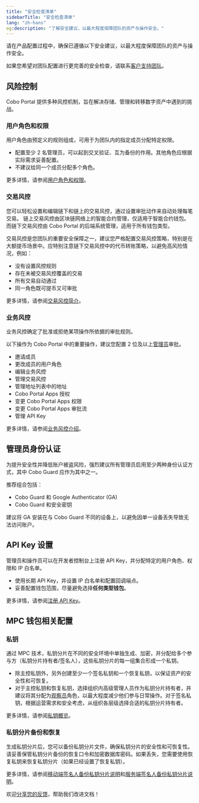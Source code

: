 ```yaml
---
title: "安全检查清单"
sidebarTitle: "安全检查清单"
lang: "zh-hans"
og:description: "了解安全建议，以最大程度保障团队的资产与操作安全。"
---
```


请在产品配置过程中，确保已遵循以下安全建议，以最大程度保障团队的资产与操作安全。

<Info>如果您希望对团队配置进行更完善的安全检查，请联系[客户支持团队](mailto:help@cobo.com)。</Info>

## 风险控制

Cobo Portal 提供多种风控机制，旨在解决存储、管理和转移数字资产中遇到的挑战。

### 用户角色和权限

用户角色由预定义的规则组成，可用于为团队内的指定成员分配特定权限。

- 配置至少 2 名管理员，可以起到交叉验证、互为备份的作用。其他角色应根据实际需求妥善配置。
- 不建议给同一个成员分配多个角色。

更多详情，请参阅[用户角色和权限](/cn/portal/organization/roles-and-permissions)。

### 交易风控

您可以轻松设置和编辑链下和链上的交易风控，通过设置审批动作来自动处理每笔交易。
<Note>链上交易风控由区块链网络上的智能合约管理，仅适用于智能合约钱包。而链下交易风控由 Cobo Portal 的后端系统管理，适用于所有钱包类型。</Note>

交易风控是您团队的重要安全保障之一，建议您严格配置交易风控策略，特别是在大额提币场景中。应特别注意链下交易风控中的代币转账策略，以避免高风险情况，例如：
- 没有设置风控规则
- 存在未被交易风控覆盖的交易
- 所有交易自动通过
- 同一角色既可提币又可审批

更多详情，请参阅[交易风控简介](/cn/portal/risk-controls/tx-policies-overview)。

### 业务风控

业务风控确定了批准或拒绝某项操作所依据的审批规则。

以下操作为 Cobo Portal 中的重要操作，建议您配置 2 位及以上[管理员](/cn/portal/organization/roles-and-permissions)审批。
- 邀请成员
- 更改成员的用户角色
- 编辑业务风控
- 管理交易风控
- 管理地址列表中的地址
- Cobo Portal Apps 授权
- 变更 Cobo Portal Apps 权限
- 变更 Cobo Portal Apps 审批流
- 管理 API Key

更多详情，请参阅[业务风控介绍](/cn/portal/organization/governance-intro)。

## 管理员身份认证
为提升安全性并降低账户被盗风险，强烈建议所有管理员启用至少两种身份认证方式，其中 Cobo Guard 应作为其中之一。

推荐组合包括：
- Cobo Guard 和 Google Authenticator (GA)
- Cobo Guard 和安全密钥

<Note>建议将 GA 安装在与 Cobo Guard 不同的设备上，以避免因单一设备丢失导致无法访问账户。</Note>

## API Key 设置

管理员和操作员可以在开发者控制台上注册 API Key，并分配特定的用户角色、权限和 IP 白名单。

- 使用长期 API Key，并设置 IP 白名单和配置回调端点。
- 妥善配置钱包范围，尽量避免选择**任何类型钱包**。

更多详情，请参阅[注册 API Key](/cn/portal/developer-console/create-api-key)。

## MPC 钱包相关配置

### 私钥

通过 MPC 技术，私钥分片在不同的安全环境中单独生成、加密，并分配给多个参与方（私钥分片持有者/签名人），这些私钥分片的每一组集合形成一个私钥。

- 除主控私钥外，另外创建至少一个签名私钥和一个恢复私钥，以保证资产的安全性和可恢复。
- 对于主控私钥和恢复私钥，选择组织内高级管理人员作为私钥分片持有者，并建议将其分配为[观察员](/cn/portal/organization/roles-and-permissions)角色，以最大程度减少他们参与日常操作。对于签名私钥，根据运营需求和安全考虑，从组织各层级选择合适的私钥分片持有者。

更多详情，请参阅[私钥概览](/cn/portal/mpc-wallets/ocw/holder-group-overview)。

### 私钥分片备份和恢复

生成私钥分片后，您可以备份私钥分片文件，确保私钥分片的安全性和可恢复性。请妥善保管私钥分片备份的恢复口令和加密数据库密码。如果丢失，您需要使用恢复私钥来恢复私钥分片（如果已经设置了恢复私钥）。

更多详情，请参阅[移动端签名人备份私钥分片说明](/cn/guard/generate-and-back-up-key-shares#%E5%A4%87%E4%BB%BD%E7%A7%81%E9%92%A5%E5%88%86%E7%89%87)和[服务端签名人备份私钥分片说明](https://www.cobo.com/developers/v2_cn/guides/mpc-wallets/server-co-signer/key-shares-backup)。

<Tip>欢迎[分享您的反馈](https://forms.zohopublic.com/cobo/form/DocumentFeedbackForm/formperma/QvLOhxJv1_JMsJ-1dleZ8Itb_7rzN-LtgvsDdxosoVI?referrername=manuals)，帮助我们改进文档！</Tip>